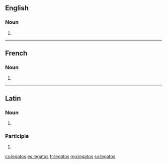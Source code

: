 {{also|légatos}}
==English==

===Noun===
{{head|en|noun plural form}}

# {{plural of|legato|lang=en}}

----

==French==

===Noun===
{{head|fr|noun plural form|g=m}}

# {{plural of|legato|lang=fr}}

----

==Latin==

===Noun===
{{la-noun-form|lēgātōs}}

# {{inflection of|lēgātus||acc|p|lang=la}}

===Participle===
{{la-part-form|lēgātōs}}

# {{inflection of|lēgātus||acc|m|p|lang=la}}

[[cs:legatos]]
[[es:legatos]]
[[fr:legatos]]
[[mg:legatos]]
[[sv:legatos]]